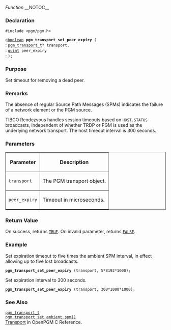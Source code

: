 ''Function''
__NOTOC__
=== Declaration ===
<tt>#include <pgm/pgm.h></tt>

<tt>[http://library.gnome.org/devel/glib/stable/glib-Basic-Types.html#gboolean gboolean] '''pgm_transport_set_peer_expiry''' (</tt><br>
: <tt>[[2/OpenPGM C Reference/pgm_transport_t|pgm_transport_t]]*     transport,</tt><br>
: <tt>[http://library.gnome.org/devel/glib/stable/glib-Basic-Types.html#guint guint]                     peer_expiry</tt><br>
: <tt>);</tt>

=== Purpose ===
Set timeout for removing a dead peer.

=== Remarks ===
The absence of regular Source Path Messages (SPMs) indicates the failure of a network element or the PGM source.

TIBCO Rendezvous handles session timeouts based on <tt>HOST.STATUS</tt> broadcasts, independent of whether TRDP or PGM is used as the underlying network transport.  The host timeout interval is 300 seconds.

=== Parameters ===
<table border="1" cellpadding="5" cellspacing="0">
<tr>
<th>Parameter</th>
<th>Description</th>
</tr>
<tr>
<td><tt>transport</tt></td>
<td>The PGM transport object.</td>
</tr><tr>
<td><tt>peer_expiry</tt></td>
<td>Timeout in microseconds.</td>
</tr>
</table>


=== Return Value ===
On success, returns <tt>[http://library.gnome.org/devel/glib/stable/glib-Standard-Macros.html#TRUE--CAPS TRUE]</tt>.  On invalid parameter, returns <tt>[http://library.gnome.org/devel/glib/stable/glib-Standard-Macros.html#FALSE--CAPS FALSE]</tt>.

=== Example ===
Set expiration timeout to five times the ambient SPM interval, in effect allowing up to five lost broadcasts.

 '''pgm_transport_set_peer_expiry''' (transport, 5*8192*1000);

Set expiration interval to 300 seconds.

 '''pgm_transport_set_peer_expiry''' (transport, 300*1000*1000);

=== See Also ===
<tt>[[2/OpenPGM C Reference/pgm_transport_t|pgm_transport_t]]</tt><br>
<tt>[[2/OpenPGM C Reference/pgm_transport_set_ambient_spm()|pgm_transport_set_ambient_spm()]]</tt><br>
[[2/OpenPGM C Reference/Transport|Transport]] in OpenPGM C Reference.

